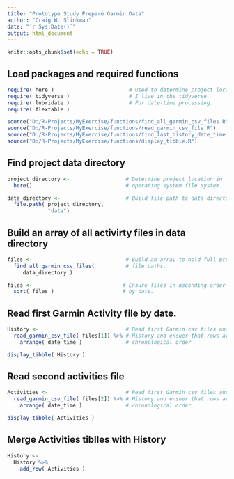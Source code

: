 ```yaml
---
title: "Prototype Study Prepare Garmin Data"
author: "Craig W. Slinkman"
date: "`r Sys.Date()`"
output: html_document
---
```


```r
knitr::opts_chunk$set(echo = TRUE)
```

## Load packages and required functions

```r
require( here )                        # Used to determine project location.
require( tidyverse )                   # I live in the tidyverse.
require( lubridate )                   # For date-time processing.
require( flextable )

source("D:/R-Projects/MyExercise/functions/find_all_garmin_csv_files.R")
source("D:/R-Projects/MyExercise/functions/read_garmin_csv_file.R")
source("D:/R-Projects/MyExercise/functions/find_last_history_date_time.R")
source("D:/R-Projects/MyExercise/functions/display_tibble.R")
```

## Find project data directory

```r
project_directory <-                  # Determine project location in 
  here()                              # operating system file system.

data_directory <-                     # Build file path to data directory.
  file.path( project_directory,
             "data")     
```

## Build an array of all activirty files in data directory

```r
files <-                              # Build an array to hold full project
  find_all_garmin_csv_files(          # file paths.
     data_directory )

files <-                             # Ensure files in ascending order by 
  sort( files )                      # by date.
```
  
## Read first Garmin Activity file by date.

```r
History <-                            # Read first Garmin csv files and save 
  read_garmin_csv_file( files[1]) %>% # History and ensuer that rows are in
    arrange( date_time )              # chronological order

display_tibble( History )
```

## Read second activities file

```r
Activities <-                         # Read first Garmin csv files and save 
  read_garmin_csv_file( files[2]) %>% # History and ensuer that rows are in
    arrange( date_time )              # chronological order

display_tibble( Activities )
```

## Merge Activities tiblles with History

```r

History <- 
  History %>% 
    add_row( Activities )

```

